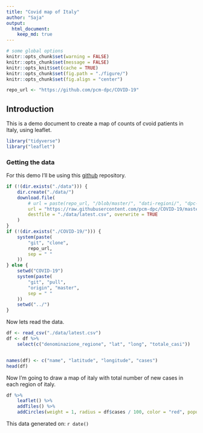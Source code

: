 ```yaml
---
title: "Covid map of Italy"
author: "Saja"
output: 
  html_document:
    keep_md: true
---
```

```r
# some global options
knitr::opts_chunk$set(warning = FALSE)
knitr::opts_chunk$set(message = FALSE)
knitr::opts_knit$set(cache = TRUE)
knitr::opts_chunk$set(fig.path = "./figure/")
knitr::opts_chunk$set(fig.align = "center")

repo_url <- "https://github.com/pcm-dpc/COVID-19"
```


## Introduction
This is a demo document to create a map of counts of cvoid patients in Italy, using leaflet.


```r
library("tidyverse")
library("leaflet")
```

### Getting the data

For this demo I'll be using this [github][1] repository.

```r
if (!(dir.exists("./data"))) {
    dir.create("./data/")
    download.file(
        # url = paste(repo_url, "/blob/master/", "dati-regioni/", "dpc-covid19-ita-regioni.csv", sep = "/"),
        url = "https://raw.githubusercontent.com/pcm-dpc/COVID-19/master/dati-regioni/dpc-covid19-ita-regioni-latest.csv",
        destfile = "./data/latest.csv", overwrite = TRUE
    )
}
if (!(dir.exists("./COVID-19/"))) {
    system(paste(
        "git", "clone",
        repo_url,
        sep = " "
    ))
} else {
    setwd("COVID-19")
    system(paste(
        "git", "pull",
        "origin", "master",
        sep = " "
    ))
    setwd("../")
}
```

Now lets read the data.

```r
df <- read_csv("./data/latest.csv")
df <- df %>%
    select(c("denominazione_regione", "lat", "long", "totale_casi"))


names(df) <- c("name", "latitude", "longitude", "cases")
head(df)
```

Now I'm going to draw a map of italy with total number of new cases in each region of italy.

```r
df %>%
    leaflet() %>%
    addTiles() %>%
    addCircles(weight = 1, radius = df$cases / 100, color = "red", popup = df$name)
```
This data generated on: `r date()`

[1]: `r repo_url` "Health Ministery"